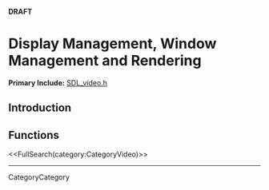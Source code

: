 <!-- #master-page:CategoryTemplate -->
<!-- #master-date:Unknown-Date -->
<!-- format wiki -->
<!-- language en -->
'''DRAFT'''

= Display Management, Window Management and Rendering =

'''Primary Include:''' [http://hg.libsdl.org/SDL/file/68dfd6df47da/include/SDL_video.h SDL_video.h]

== Introduction ==

== Functions ==

<<FullSearch(category:CategoryVideo)>>

----
CategoryCategory
